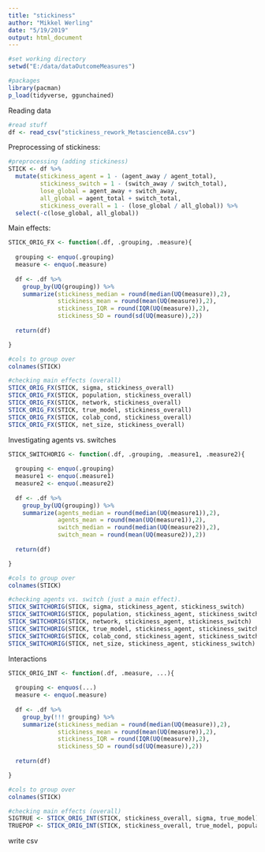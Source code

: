 ```yaml
---
title: "stickiness"
author: "Mikkel Werling"
date: "5/19/2019"
output: html_document
---
```



```r

#set working directory
setwd("E:/data/dataOutcomeMeasures")

#packages 
library(pacman)
p_load(tidyverse, ggunchained) 
```

Reading data 

```r

#read stuff
df <- read_csv("stickiness_rework_MetascienceBA.csv")

```

Preprocessing of stickiness: 

```r

#preprocessing (adding stickiness)
STICK <- df %>%
  mutate(stickiness_agent = 1 - (agent_away / agent_total),
         stickiness_switch = 1 - (switch_away / switch_total),
         lose_global = agent_away + switch_away,
         all_global = agent_total + switch_total,
         stickiness_overall = 1 - (lose_global / all_global)) %>%
  select(-c(lose_global, all_global))

```

Main effects: 

```r

STICK_ORIG_FX <- function(.df, .grouping, .measure){
  
  grouping <- enquo(.grouping)
  measure <- enquo(.measure)
  
  df <- .df %>%
    group_by(UQ(grouping)) %>%
    summarize(stickiness_median = round(median(UQ(measure)),2),
              stickiness_mean = round(mean(UQ(measure)),2),
              stickiness_IQR = round(IQR(UQ(measure)),2),
              stickiness_SD = round(sd(UQ(measure)),2))
  
  return(df)

}

#cols to group over
colnames(STICK)

#checking main effects (overall)
STICK_ORIG_FX(STICK, sigma, stickiness_overall)
STICK_ORIG_FX(STICK, population, stickiness_overall)
STICK_ORIG_FX(STICK, network, stickiness_overall)
STICK_ORIG_FX(STICK, true_model, stickiness_overall)
STICK_ORIG_FX(STICK, colab_cond, stickiness_overall)
STICK_ORIG_FX(STICK, net_size, stickiness_overall)


```

Investigating agents vs. switches

```r

STICK_SWITCHORIG <- function(.df, .grouping, .measure1, .measure2){
  
  grouping <- enquo(.grouping)
  measure1 <- enquo(.measure1)
  measure2 <- enquo(.measure2)
  
  df <- .df %>%
    group_by(UQ(grouping)) %>%
    summarize(agents_median = round(median(UQ(measure1)),2),
              agents_mean = round(mean(UQ(measure1)),2),
              switch_median = round(median(UQ(measure2)),2),
              switch_mean = round(mean(UQ(measure2)),2))
  
  return(df)

}

#cols to group over
colnames(STICK)

#checking agents vs. switch (just a main effect). 
STICK_SWITCHORIG(STICK, sigma, stickiness_agent, stickiness_switch)
STICK_SWITCHORIG(STICK, population, stickiness_agent, stickiness_switch)
STICK_SWITCHORIG(STICK, network, stickiness_agent, stickiness_switch)
STICK_SWITCHORIG(STICK, true_model, stickiness_agent, stickiness_switch)
STICK_SWITCHORIG(STICK, colab_cond, stickiness_agent, stickiness_switch)
STICK_SWITCHORIG(STICK, net_size, stickiness_agent, stickiness_switch)

```

Interactions

```r

STICK_ORIG_INT <- function(.df, .measure, ...){
  
  grouping <- enquos(...)
  measure <- enquo(.measure)
  
  df <- .df %>%
    group_by(!!! grouping) %>%
    summarize(stickiness_median = round(median(UQ(measure)),2),
              stickiness_mean = round(mean(UQ(measure)),2),
              stickiness_IQR = round(IQR(UQ(measure)),2),
              stickiness_SD = round(sd(UQ(measure)),2))
  
  return(df)

}

#cols to group over
colnames(STICK)

#checking main effects (overall)
SIGTRUE <- STICK_ORIG_INT(STICK, stickiness_overall, sigma, true_model) #interact.
TRUEPOP <- STICK_ORIG_INT(STICK, stickiness_overall, true_model, population)

```

write csv 

```r

```


